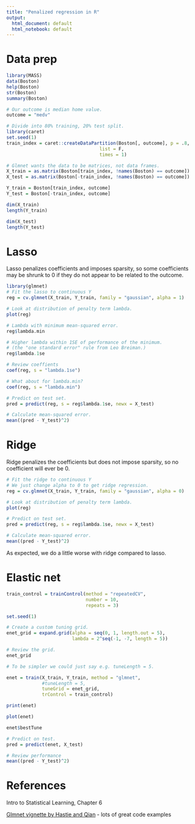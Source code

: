 ```yaml
---
title: "Penalized regression in R"
output:
  html_document: default
  html_notebook: default
---
```

# Data prep

```r
library(MASS)
data(Boston)
help(Boston)
str(Boston)
summary(Boston)

# Our outcome is median home value.
outcome = "medv"

# Divide into 80% training, 20% test split.
library(caret)
set.seed(1)
train_index = caret::createDataPartition(Boston[, outcome], p = .8, 
                                  list = F, 
                                  times = 1)

# Glmnet wants the data to be matrices, not data frames.
X_train = as.matrix(Boston[train_index, !names(Boston) == outcome])
X_test = as.matrix(Boston[-train_index, !names(Boston) == outcome])

Y_train = Boston[train_index, outcome]
Y_test = Boston[-train_index, outcome]

dim(X_train)
length(Y_train)

dim(X_test)
length(Y_test)
```


# Lasso

Lasso penalizes coefficients and imposes sparsity, so some coefficients may be shrunk to 0 if they do not appear to be related to the outcome.

```r
library(glmnet)
# Fit the lasso to continuous Y
reg = cv.glmnet(X_train, Y_train, family = "gaussian", alpha = 1)

# Look at distribution of penalty term lambda.
plot(reg)

# Lambda with minimum mean-squared error.
reg$lambda.min

# Higher lambda within 1SE of performance of the minimum.
# (the "one standard error" rule from Leo Breiman.)
reg$lambda.1se

# Review coeffients
coef(reg, s = "lambda.1se")

# What about for lambda.min?
coef(reg, s = "lambda.min")

# Predict on test set.
pred = predict(reg, s = reg$lambda.1se, newx = X_test)

# Calculate mean-squared error.
mean((pred - Y_test)^2)
```

# Ridge

Ridge penalizes the coefficients but does not impose sparsity, so no coefficient will ever be 0.

```r

# Fit the ridge to continuous Y
# We just change alpha to 0 to get ridge regression.
reg = cv.glmnet(X_train, Y_train, family = "gaussian", alpha = 0)

# Look at distribution of penalty term lambda.
plot(reg)

# Predict on test set.
pred = predict(reg, s = reg$lambda.1se, newx = X_test)

# Calculate mean-squared error.
mean((pred - Y_test)^2)
```

As expected, we do a little worse with ridge compared to lasso.

# Elastic net

```r
train_control = trainControl(method = "repeatedCV",
                             number = 10,
                             repeats = 3)

set.seed(1)

# Create a custom tuning grid.
enet_grid = expand.grid(alpha = seq(0, 1, length.out = 5),
                        lambda = 2^seq(-1, -7, length = 5))

# Review the grid.
enet_grid

# To be simpler we could just say e.g. tuneLength = 5.

enet = train(X_train, Y_train, method = "glmnet",
             #tuneLength = 5,
             tuneGrid = enet_grid,
             trControl = train_control)

print(enet)

plot(enet)

enet$bestTune

# Predict on test.
pred = predict(enet, X_test)

# Review performance
mean((pred - Y_test)^2)
```

# References

Intro to Statistical Learning, Chapter 6

[Glmnet vignette by Hastie and Qian](https://web.stanford.edu/~hastie/glmnet/glmnet_alpha.html) - lots of great code examples